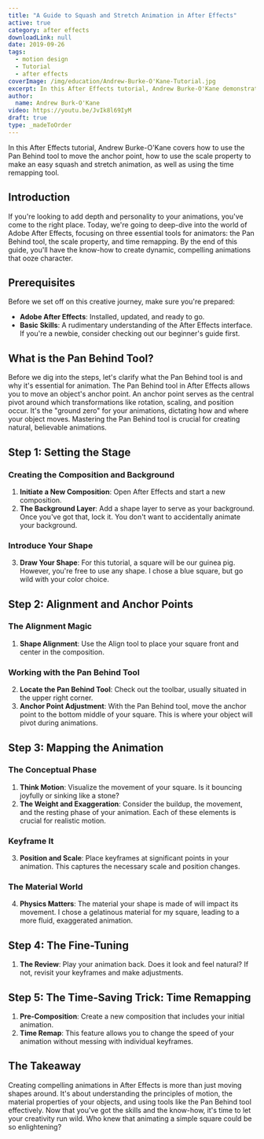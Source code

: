 ```yaml
---
title: "A Guide to Squash and Stretch Animation in After Effects"
active: true
category: after effects
downloadLink: null
date: 2019-09-26
tags:
  - motion design
  - Tutorial
  - after effects
coverImage: /img/education/Andrew-Burke-O'Kane-Tutorial.jpg
excerpt: In this After Effects tutorial, Andrew Burke-O'Kane demonstrates for us how to use the pan behind tool for creating squash and stretch animations.
author:
  name: Andrew Burk-O'Kane
video: https://youtu.be/JvIk8l69IyM
draft: true
type: _madeToOrder
---
```


In this After Effects tutorial, Andrew Burke-O'Kane covers how to use the Pan Behind tool to move the anchor point, how to use the scale property to make an easy squash and stretch animation, as well as using the time remapping tool.

## Introduction

If you're looking to add depth and personality to your animations, you've come to the right place. Today, we're going to deep-dive into the world of Adobe After Effects, focusing on three essential tools for animators: the Pan Behind tool, the scale property, and time remapping. By the end of this guide, you'll have the know-how to create dynamic, compelling animations that ooze character.

## Prerequisites

Before we set off on this creative journey, make sure you're prepared:

- **Adobe After Effects**: Installed, updated, and ready to go.
- **Basic Skills**: A rudimentary understanding of the After Effects interface. If you're a newbie, consider checking out our beginner's guide first.

## What is the Pan Behind Tool?

Before we dig into the steps, let's clarify what the Pan Behind tool is and why it's essential for animation. The Pan Behind tool in After Effects allows you to move an object's anchor point. An anchor point serves as the central pivot around which transformations like rotation, scaling, and position occur. It's the "ground zero" for your animations, dictating how and where your object moves. Mastering the Pan Behind tool is crucial for creating natural, believable animations.

## Step 1: Setting the Stage

### Creating the Composition and Background

1. **Initiate a New Composition**: Open After Effects and start a new composition.
2. **The Background Layer**: Add a shape layer to serve as your background. Once you've got that, lock it. You don't want to accidentally animate your background.

### Introduce Your Shape

3. **Draw Your Shape**: For this tutorial, a square will be our guinea pig. However, you're free to use any shape. I chose a blue square, but go wild with your color choice.

## Step 2: Alignment and Anchor Points

### The Alignment Magic

1. **Shape Alignment**: Use the Align tool to place your square front and center in the composition.

### Working with the Pan Behind Tool

2. **Locate the Pan Behind Tool**: Check out the toolbar, usually situated in the upper right corner.
3. **Anchor Point Adjustment**: With the Pan Behind tool, move the anchor point to the bottom middle of your square. This is where your object will pivot during animations.

## Step 3: Mapping the Animation

### The Conceptual Phase

1. **Think Motion**: Visualize the movement of your square. Is it bouncing joyfully or sinking like a stone? 
2. **The Weight and Exaggeration**: Consider the buildup, the movement, and the resting phase of your animation. Each of these elements is crucial for realistic motion.

### Keyframe It

3. **Position and Scale**: Place keyframes at significant points in your animation. This captures the necessary scale and position changes.
  
### The Material World

4. **Physics Matters**: The material your shape is made of will impact its movement. I chose a gelatinous material for my square, leading to a more fluid, exaggerated animation.

## Step 4: The Fine-Tuning

1. **The Review**: Play your animation back. Does it look and feel natural? If not, revisit your keyframes and make adjustments.

## Step 5: The Time-Saving Trick: Time Remapping

1. **Pre-Composition**: Create a new composition that includes your initial animation.
2. **Time Remap**: This feature allows you to change the speed of your animation without messing with individual keyframes.

## The Takeaway

Creating compelling animations in After Effects is more than just moving shapes around. It's about understanding the principles of motion, the material properties of your objects, and using tools like the Pan Behind tool effectively. Now that you've got the skills and the know-how, it's time to let your creativity run wild. Who knew that animating a simple square could be so enlightening?